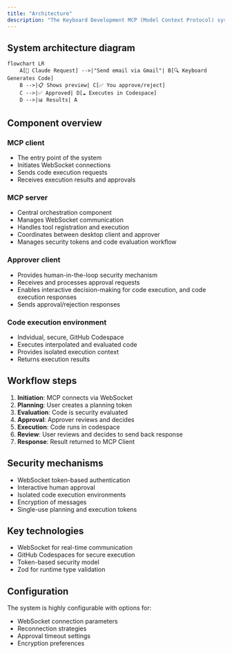 ```yaml
---
title: "Architecture"
description: "The Keyboard Development MCP (Model Context Protocol) system is designed with a modular, secure, and interactive architecture that facilitates code execution across different environments. This document outlines the key components and their interactions."
---
```


## System architecture diagram

```mermaid
flowchart LR
    A[📱 Claude Request] -->|"Send email via Gmail"| B[🔍 Keyboard Generates Code]
    B -->|📋 Shows preview| C[✅ You approve/reject]
    C -->|✅ Approved| D[☁️ Executes in Codespace]
    D -->|📊 Results| A
```

## Component overview

### MCP client

- The entry point of the system
- Initiates WebSocket connections
- Sends code execution requests
- Receives execution results and approvals

### MCP server

- Central orchestration component
- Manages WebSocket communication
- Handles tool registration and execution
- Coordinates between desktop client and approver
- Manages security tokens and code evaluation workflow

### **Approver client**

- Provides human-in-the-loop security mechanism
- Receives and processes approval requests
- Enables interactive decision-making for code execution, and code execution responses
- Sends approval/rejection responses

### **Code execution environment**

- Indvidual, secure, GitHub Codespace
- Executes interpolated and evaluated code
- Provides isolated execution context
- Returns execution results

## Workflow steps

1. **Initiation**: MCP connects via WebSocket
2. **Planning**: User creates a planning token
3. **Evaluation**: Code is security evaluated
4. **Approval**: Approver reviews and decides
5. **Execution**: Code runs in codespace
6. **Review**: User reviews and decides to send back response
7. **Response**: Result returned to MCP Client

## **Security mechanisms**

- WebSocket token-based authentication
- Interactive human approval
- Isolated code execution environments
- Encryption of messages
- Single-use planning and execution tokens

## **Key technologies**

- WebSocket for real-time communication
- GitHub Codespaces for secure execution
- Token-based security model
- Zod for runtime type validation

## **Configuration**

The system is highly configurable with options for:

- WebSocket connection parameters
- Reconnection strategies
- Approval timeout settings
- Encryption preferences